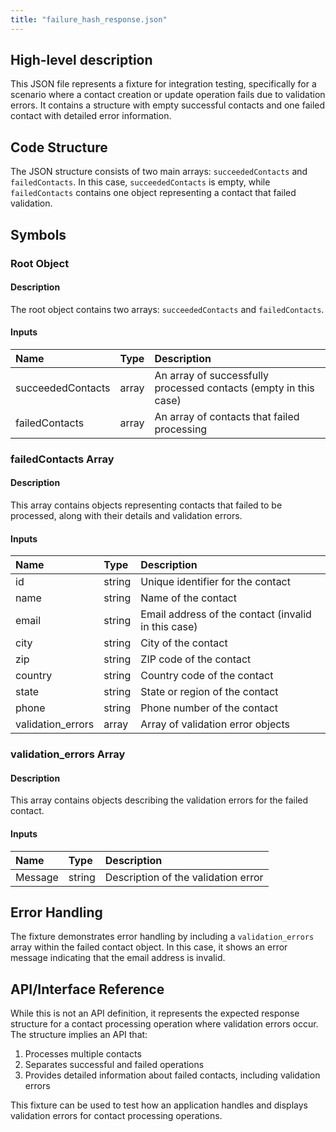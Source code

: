 ```yaml
---
title: "failure_hash_response.json"
---
```


## High-level description
This JSON file represents a fixture for integration testing, specifically for a scenario where a contact creation or update operation fails due to validation errors. It contains a structure with empty successful contacts and one failed contact with detailed error information.

## Code Structure
The JSON structure consists of two main arrays: `succeededContacts` and `failedContacts`. In this case, `succeededContacts` is empty, while `failedContacts` contains one object representing a contact that failed validation.

## Symbols

### Root Object
#### Description
The root object contains two arrays: `succeededContacts` and `failedContacts`.

#### Inputs
| Name | Type | Description |
|:-----|:-----|:------------|
| succeededContacts | array | An array of successfully processed contacts (empty in this case) |
| failedContacts | array | An array of contacts that failed processing |

### failedContacts Array
#### Description
This array contains objects representing contacts that failed to be processed, along with their details and validation errors.

#### Inputs
| Name | Type | Description |
|:-----|:-----|:------------|
| id | string | Unique identifier for the contact |
| name | string | Name of the contact |
| email | string | Email address of the contact (invalid in this case) |
| city | string | City of the contact |
| zip | string | ZIP code of the contact |
| country | string | Country code of the contact |
| state | string | State or region of the contact |
| phone | string | Phone number of the contact |
| validation_errors | array | Array of validation error objects |

### validation_errors Array
#### Description
This array contains objects describing the validation errors for the failed contact.

#### Inputs
| Name | Type | Description |
|:-----|:-----|:------------|
| Message | string | Description of the validation error |

## Error Handling
The fixture demonstrates error handling by including a `validation_errors` array within the failed contact object. In this case, it shows an error message indicating that the email address is invalid.

## API/Interface Reference
While this is not an API definition, it represents the expected response structure for a contact processing operation where validation errors occur. The structure implies an API that:

1. Processes multiple contacts
2. Separates successful and failed operations
3. Provides detailed information about failed contacts, including validation errors

This fixture can be used to test how an application handles and displays validation errors for contact processing operations.